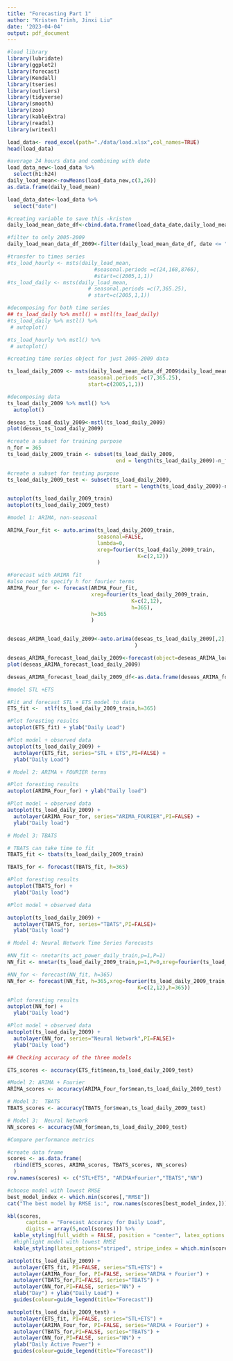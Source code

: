 ```yaml
---
title: "Forecasting Part 1"
author: "Kristen Trinh, Jinxi Liu"
date: '2023-04-04'
output: pdf_document
---
```


```r
#load library
library(lubridate)
library(ggplot2)
library(forecast)  
library(Kendall)
library(tseries)
library(outliers)
library(tidyverse)
library(smooth)
library(zoo)
library(kableExtra)
library(readxl)
library(writexl)
```

```r
load_data<- read_excel(path="./data/load.xlsx",col_names=TRUE)
head(load_data)
```

```r
#average 24 hours data and combining with date
load_data_new<-load_data %>%
  select(h1:h24)
daily_load_mean<-rowMeans(load_data_new,c(3,26))
as.data.frame(daily_load_mean)

load_data_date<-load_data %>%
  select("date")

#creating variable to save this -kristen
daily_load_mean_date_df<-cbind.data.frame(load_data_date,daily_load_mean)

#filter to only 2005-2009
daily_load_mean_data_df_2009<-filter(daily_load_mean_date_df, date <= "2009-12-31")
```

```r
#transfer to times series
#ts_load_hourly <- msts(daily_load_mean, 
                            #seasonal.periods =c(24,168,8766),
                            #start=c(2005,1,1))
#ts_load_daily <- msts(daily_load_mean, 
                          # seasonal.periods =c(7,365.25),
                          # start=c(2005,1,1))
```

```r
#decomposing for both time series
## ts_load_daily %>% mstl() = mstl(ts_load_daily)
#ts_load_daily %>% mstl() %>%
 # autoplot()

#ts_load_hourly %>% mstl() %>%
 # autoplot()
```

```r
#creating time series object for just 2005-2009 data

ts_load_daily_2009 <- msts(daily_load_mean_data_df_2009$daily_load_mean, 
                          seasonal.periods =c(7,365.25),
                          start=c(2005,1,1))
```

```r
#decomposing data
ts_load_daily_2009 %>% mstl() %>%
  autoplot()

deseas_ts_load_daily_2009<-mstl(ts_load_daily_2009)
plot(deseas_ts_load_daily_2009)
```



```r
#create a subset for training purpose
n_for = 365
ts_load_daily_2009_train <- subset(ts_load_daily_2009,
                                   end = length(ts_load_daily_2009)-n_for)

#create a subset for testing purpose
ts_load_daily_2009_test <- subset(ts_load_daily_2009,
                                   start = length(ts_load_daily_2009)-n_for)

autoplot(ts_load_daily_2009_train)
autoplot(ts_load_daily_2009_test)
```


```r
#model 1: ARIMA, non-seasonal

ARIMA_Four_fit <- auto.arima(ts_load_daily_2009_train, 
                             seasonal=FALSE, 
                             lambda=0,
                             xreg=fourier(ts_load_daily_2009_train, 
                                          K=c(2,12))
                             )

#Forecast with ARIMA fit
#also need to specify h for fourier terms
ARIMA_Four_for <- forecast(ARIMA_Four_fit,
                           xreg=fourier(ts_load_daily_2009_train,
                                        K=c(2,12),
                                        h=365),
                           h=365
                           ) 


deseas_ARIMA_load_daily_2009<-auto.arima(deseas_ts_load_daily_2009[,2], 
                                         )

deseas_ARIMA_forecast_load_daily_2009<-forecast(object=deseas_ARIMA_load_daily_2009, h=365)
plot(deseas_ARIMA_forecast_load_daily_2009)

```
```r
deseas_ARIMA_forecast_load_daily_2009_df<-as.data.frame(deseas_ARIMA_forecast_load_daily_2009$mean)


```

```r
#model STL +ETS

#Fit and forecast STL + ETS model to data
ETS_fit <-  stlf(ts_load_daily_2009_train,h=365)

#Plot foresting results
autoplot(ETS_fit) + ylab("Daily Load")

#Plot model + observed data
autoplot(ts_load_daily_2009) +
  autolayer(ETS_fit, series="STL + ETS",PI=FALSE) +
  ylab("Daily Load")
```

```r
# Model 2: ARIMA + FOURIER terms

#Plot foresting results
autoplot(ARIMA_Four_for) + ylab("Daily load")

#Plot model + observed data
autoplot(ts_load_daily_2009) +
  autolayer(ARIMA_Four_for, series="ARIMA_FOURIER",PI=FALSE) +
  ylab("Daily load")

```

```r
# Model 3: TBATS

# TBATS can take time to fit
TBATS_fit <- tbats(ts_load_daily_2009_train)

TBATS_for <- forecast(TBATS_fit, h=365)

#Plot foresting results
autoplot(TBATS_for) +
  ylab("Daily load") 

#Plot model + observed data

autoplot(ts_load_daily_2009) +
  autolayer(TBATS_for, series="TBATS",PI=FALSE)+
  ylab("Daily load") 

```

```r
# Model 4: Neural Network Time Series Forecasts

#NN_fit <- nnetar(ts_act_power_daily_train,p=1,P=1)
NN_fit <- nnetar(ts_load_daily_2009_train,p=1,P=0,xreg=fourier(ts_load_daily_2009_train, K=c(2,12)))

#NN_for <- forecast(NN_fit, h=365) 
NN_for <- forecast(NN_fit, h=365,xreg=fourier(ts_load_daily_2009_train, 
                                          K=c(2,12),h=365))

#Plot foresting results
autoplot(NN_for) +
  ylab("Daily load") 

#Plot model + observed data
autoplot(ts_load_daily_2009) +
  autolayer(NN_for, series="Neural Network",PI=FALSE)+
  ylab("Daily load") 

```

```r
## Checking accuracy of the three models

ETS_scores <- accuracy(ETS_fit$mean,ts_load_daily_2009_test)  

#Model 2: ARIMA + Fourier 
ARIMA_scores <- accuracy(ARIMA_Four_for$mean,ts_load_daily_2009_test)

# Model 3:  TBATS 
TBATS_scores <- accuracy(TBATS_for$mean,ts_load_daily_2009_test)

# Model 3:  Neural Network 
NN_scores <- accuracy(NN_for$mean,ts_load_daily_2009_test)

```

```r
#Compare performance metrics

#create data frame
scores <- as.data.frame(
  rbind(ETS_scores, ARIMA_scores, TBATS_scores, NN_scores)
  )
row.names(scores) <- c("STL+ETS", "ARIMA+Fourier","TBATS","NN")

#choose model with lowest RMSE
best_model_index <- which.min(scores[,"RMSE"])
cat("The best model by RMSE is:", row.names(scores[best_model_index,]))  
```

```r
kbl(scores, 
      caption = "Forecast Accuracy for Daily Load",
      digits = array(5,ncol(scores))) %>%
  kable_styling(full_width = FALSE, position = "center", latex_options = "hold_position") %>%
  #highlight model with lowest RMSE
  kable_styling(latex_options="striped", stripe_index = which.min(scores[,"RMSE"]))
```


```r
autoplot(ts_load_daily_2009) +
  autolayer(ETS_fit, PI=FALSE, series="STL+ETS") +
  autolayer(ARIMA_Four_for, PI=FALSE, series="ARIMA + Fourier") +
  autolayer(TBATS_for,PI=FALSE, series="TBATS") +
  autolayer(NN_for,PI=FALSE, series="NN") +
  xlab("Day") + ylab("Daily Load") +
  guides(colour=guide_legend(title="Forecast"))
```

```r
autoplot(ts_load_daily_2009_test) +
  autolayer(ETS_fit, PI=FALSE, series="STL+ETS") +
  autolayer(ARIMA_Four_for, PI=FALSE, series="ARIMA + Fourier") +
  autolayer(TBATS_for,PI=FALSE, series="TBATS") +
  autolayer(NN_for,PI=FALSE, series="NN") +
  ylab("Daily Active Power") +
  guides(colour=guide_legend(title="Forecast"))
```

